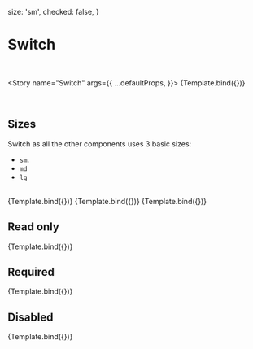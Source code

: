 
<Meta title="MDX/Switch" component={Switch} />

  size: 'sm',
  checked: false,
}

# Switch

<br />

<Story
  name="Switch"
  args={{
    ...defaultProps,
  }}>
  {Template.bind({})}
</Story>

<br />

## Sizes

Switch as all the other components uses 3 basic sizes:

- `sm`.
- `md`
- `lg`

<br />

<Canvas isColumn>
  <Story
    name="Large"
    args={{
      ...defaultProps,
      size: 'lg',
    }}>
    {Template.bind({})}
  </Story>
  <Story
    name="Medium"
    args={{
      ...defaultProps,
      size: 'md',
    }}>
    {Template.bind({})}
  </Story>
  <Story
    name="Small"
    args={{
      ...defaultProps,
      size: 'sm',
    }}>
    {Template.bind({})}
  </Story>
</Canvas>

## Read only

<Canvas>
  <Story
    name="Read only"
    args={{
      ...defaultProps,
      readOnly: 'true',
      checked: true,
    }}>
    {Template.bind({})}
  </Story>
</Canvas>

## Required

<Canvas>
  <Story
    name="Required"
    args={{
      ...defaultProps,
      required: true,
    }}>
    {Template.bind({})}
  </Story>
</Canvas>

## Disabled

<Canvas>
  <Story
    name="Disabled"
    args={{
      ...defaultProps,
      disabled: true,
    }}>
    {Template.bind({})}
  </Story>
</Canvas>

<ArgsTable of={Switch} />
